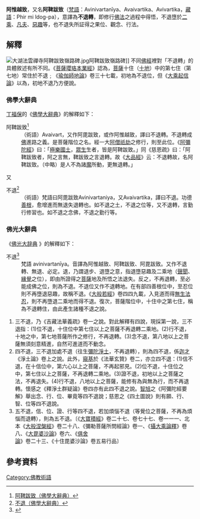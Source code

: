 {{cleanup-jargon|time=2014-06-09T23:44:05+00:00}}
{{review|time=2014-06-09T23:44:05+00:00}}
'''阿惟越致'''，又名'''阿鞞跋致'''（[[梵語|梵語]]：Avinivartanīya、Avaivartika、Avivartika，[[藏語|藏語]]：Phir mi ldog-pa），意譯為'''不退轉'''，即修行[[佛法|佛法]]之過程中得悟，不退墮於[[二乘|二乘]]、[[凡夫|凡夫]]、[[惡趣|惡趣]]等，也不退失所証得之果位、觀念、行法。
== 解釋 ==
[[File:大湖法雲禪寺阿鞞跋致嶺路碑.jpg|thumb]]阿鞞跋致嶺路碑]]
不同[[佛經|佛經]]裡對「不退轉」的具體敘述有所不同。《[[菩薩瓔珞本業經|菩薩瓔珞本業經]]》認為，[[菩薩|菩薩]]十住（[[十地|十地]]）中的第七住（第七地）常住於不退﹔《[[瑜伽師地論|瑜伽師地論]]》卷三十七載，初地為不退位，但《[[大乘起信論|大乘起信論]]》以為，初地不退乃方便說。

=== 佛學大辭典 ===

[[丁福保|丁福保]]的《[[佛學大辭典|佛學大辭典]]》的解釋如下：

;阿鞞跋致<ref>[[S:佛學大辭典/阿鞞跋致|阿鞞跋致（佛學大辭典）]]</ref>
:（術語）Avaivart，又作阿毘跋致，或作阿惟越致，譯曰不退轉。不退轉成[[佛|佛]]進路之義。是菩薩階位之名。經一大[[阿僧祇劫|阿僧祇劫]]之修行，則至此位。《[[阿彌陀經|阿彌陀經]]》曰：「[[極樂世界|極樂國土]]，[[眾生|眾生]]生者，皆是阿鞞跋致。」同《慈恩疏》曰：「阿鞞跋致者，阿之言無，鞞跋致之言退轉。故《[[大品經|大品經]]》云：不退轉故，名阿鞞跋致。（中略）是人不為諸[[魔|魔]]所動，更無退轉。」

又

;不退<ref>[[S:佛學大辭典/不退|不退（佛學大辭典）]]</ref>
:（術語）梵語曰阿毘跋致Avinivartaniya，又Avaivartika，譯曰不退。功德[[善根|善根]]，愈增進而無退失退轉也。如不退之土，不退之位等，又不退轉，言勤行修習也。如不退之念佛，不退之勤行等。

=== 佛光大辭典 ===

《[https://www.fgs.org.tw/fgs_book/fgs_drser.aspx 佛光大辞典] {{Wayback|url=https://www.fgs.org.tw/fgs_book/fgs_drser.aspx |date=20170103003709 }}》的解釋如下：

;不退<ref>{{Cite web |url=http://etext.fgs.org.tw/etext6/search-1-detail.asp?DINDEX=4186&DTITLE=%A4%A3%B0h |title=不退（佛光大辞典） |access-date=2014-05-28 |archive-date=2014-05-29 |archive-url=https://web.archive.org/web/20140529052854/http://etext.fgs.org.tw/etext6/search-1-detail.asp?DINDEX=4186&DTITLE=%A4%A3%B0h |dead-url=yes }}</ref>
:梵語 avinivartanīya。音譯為阿惟越致、阿鞞跋致、阿毘跋致。又作不退轉、無退、必定。退，乃謂退步、退墮之意，指退墮惡趣及二乘地（[[聲聞|聲聞]]、[[緣覺|緣覺]]之位），即由所證得之[[菩薩|菩薩]]地及所悟之法退失。反之，不再退轉，至必能成佛之位，則為不退。不退位又作不退轉地。在有部四善根位中，至忍位則不再墮退惡趣，故稱不退。《[[大般若經|大般若經]]》卷四四九載，入見道而得[[無生法忍|無生法忍]]，則不再墮退二乘地而得不退。復次，菩薩階位中，十住中之第七住，稱為不退轉住，由此產生諸種不退之說。
# 三不退，乃《吉藏法華義疏》卷一之說。對此解釋有四說，現採第一說，三不退指：(1)位不退，十住位中第七住以上之菩薩不再退轉二乘地。(2)行不退，十地之中，第七地菩薩所作之修行，不再退轉。(3)念不退，第八地以上之菩薩無須刻意精進，自然可進道而不動念。
# 四不退，三不退加處不退（往生[[彌陀淨土|彌陀淨土]]，不再退轉），則為四不退，係[[迦才|迦才]]《淨土論》卷上之說。此外，[[窺基|窺基]]於《法華玄贊》卷二，亦立四不退：(1)信不退，在十信位中，第六心以上之菩薩，不再起邪見。(2)位不退，十住位之中，第七住以上之菩薩，不再退轉二乘地。(3)證不退，初地以上之菩薩之法，不再退失。(4)行不退，八地以上之菩薩，能修有為與無為行，而不再退轉。懷感之《釋淨土群疑論》卷四亦有此四不退之說。[[蕅益智旭|智旭]]之《阿彌陀經要解》舉出念、行、位、畢竟等四不退說；慈恩之《四土圖說》則有願、行、智、位等四不退說。
# 五不退，信、位、證、行等四不退，若加煩惱不退（等覺位之菩薩，不再為煩惱而退轉），則為五不退。〔《[[大寶積經|大寶積經]]》卷二十七、卷七十七、卷一一一、北本《[[大般涅槃经_(大乘)|大般涅槃經]]》卷二十八、《彌勒菩薩所問經論》卷一、《[[攝大乘論釋|攝大乘論釋]]》卷八、《[[大毘婆沙論|大毘婆沙論]]》卷六、《[[俱舍論|俱舍論]]》卷二十三、《十住毘婆沙論》卷五易行品〕

== 參考資料 ==
{{Reflist}}

[[Category:佛教術語|Category:佛教術語]]